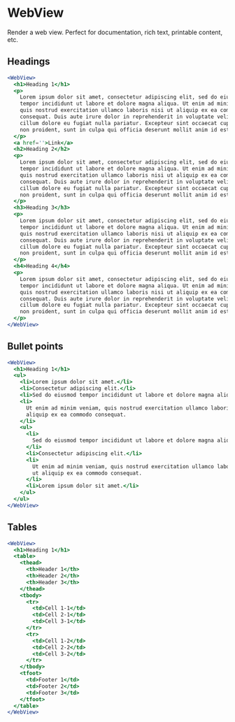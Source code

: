 # WebView

Render a web view. Perfect for documentation, rich text, printable content, etc.

<DocGen componentMetadata={props.componentMetadata} />

## Headings

```jsx checkerBoard=false
<WebView>
  <h1>Heading 1</h1>
  <p>
    Lorem ipsum dolor sit amet, consectetur adipiscing elit, sed do eiusmod
    tempor incididunt ut labore et dolore magna aliqua. Ut enim ad minim veniam,
    quis nostrud exercitation ullamco laboris nisi ut aliquip ex ea commodo
    consequat. Duis aute irure dolor in reprehenderit in voluptate velit esse
    cillum dolore eu fugiat nulla pariatur. Excepteur sint occaecat cupidatat
    non proident, sunt in culpa qui officia deserunt mollit anim id est laborum
  </p>
  <a href=''>Link</a>
  <h2>Heading 2</h2>
  <p>
    Lorem ipsum dolor sit amet, consectetur adipiscing elit, sed do eiusmod
    tempor incididunt ut labore et dolore magna aliqua. Ut enim ad minim veniam,
    quis nostrud exercitation ullamco laboris nisi ut aliquip ex ea commodo
    consequat. Duis aute irure dolor in reprehenderit in voluptate velit esse
    cillum dolore eu fugiat nulla pariatur. Excepteur sint occaecat cupidatat
    non proident, sunt in culpa qui officia deserunt mollit anim id est laborum
  </p>
  <h3>Heading 3</h3>
  <p>
    Lorem ipsum dolor sit amet, consectetur adipiscing elit, sed do eiusmod
    tempor incididunt ut labore et dolore magna aliqua. Ut enim ad minim veniam,
    quis nostrud exercitation ullamco laboris nisi ut aliquip ex ea commodo
    consequat. Duis aute irure dolor in reprehenderit in voluptate velit esse
    cillum dolore eu fugiat nulla pariatur. Excepteur sint occaecat cupidatat
    non proident, sunt in culpa qui officia deserunt mollit anim id est laborum
  </p>
  <h4>Heading 4</h4>
  <p>
    Lorem ipsum dolor sit amet, consectetur adipiscing elit, sed do eiusmod
    tempor incididunt ut labore et dolore magna aliqua. Ut enim ad minim veniam,
    quis nostrud exercitation ullamco laboris nisi ut aliquip ex ea commodo
    consequat. Duis aute irure dolor in reprehenderit in voluptate velit esse
    cillum dolore eu fugiat nulla pariatur. Excepteur sint occaecat cupidatat
    non proident, sunt in culpa qui officia deserunt mollit anim id est laborum
  </p>
</WebView>
```

## Bullet points

```jsx checkerBoard=false
<WebView>
  <h1>Heading 1</h1>
  <ul>
    <li>Lorem ipsum dolor sit amet.</li>
    <li>Consectetur adipiscing elit.</li>
    <li>Sed do eiusmod tempor incididunt ut labore et dolore magna aliqua.</li>
    <li>
      Ut enim ad minim veniam, quis nostrud exercitation ullamco laboris nisi ut
      aliquip ex ea commodo consequat.
    </li>
    <ul>
      <li>
        Sed do eiusmod tempor incididunt ut labore et dolore magna aliqua.
      </li>
      <li>Consectetur adipiscing elit.</li>
      <li>
        Ut enim ad minim veniam, quis nostrud exercitation ullamco laboris nisi
        ut aliquip ex ea commodo consequat.
      </li>
      <li>Lorem ipsum dolor sit amet.</li>
    </ul>
  </ul>
</WebView>
```

## Tables

```jsx checkerBoard=false
<WebView>
  <h1>Heading 1</h1>
  <table>
    <thead>
      <th>Header 1</th>
      <th>Header 2</th>
      <th>Header 3</th>
    </thead>
    <tbody>
      <tr>
        <td>Cell 1-1</td>
        <td>Cell 2-1</td>
        <td>Cell 3-1</td>
      </tr>
      <tr>
        <td>Cell 1-2</td>
        <td>Cell 2-2</td>
        <td>Cell 3-2</td>
      </tr>
    </tbody>
    <tfoot>
      <td>Footer 1</td>
      <td>Footer 2</td>
      <td>Footer 3</td>
    </tfoot>
  </table>
</WebView>
```
